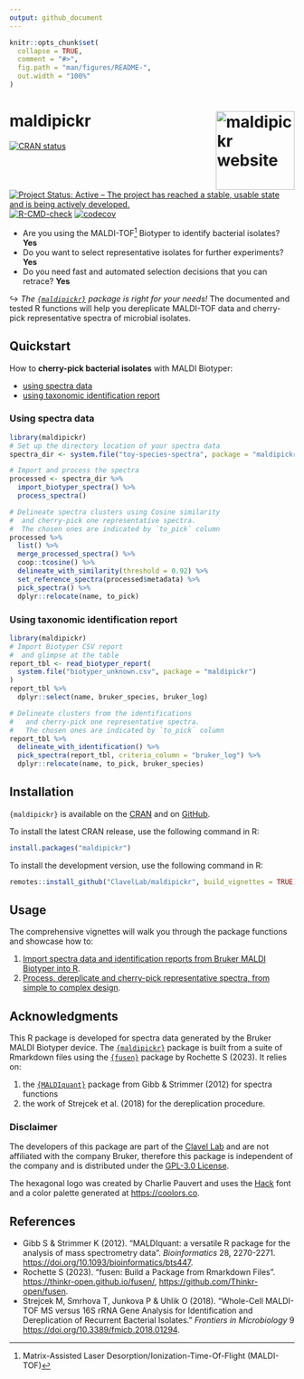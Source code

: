 ```yaml
---
output: github_document
---
```


<!-- README.md is generated from README.Rmd. Please edit that file -->

```r
knitr::opts_chunk$set(
  collapse = TRUE,
  comment = "#>",
  fig.path = "man/figures/README-",
  out.width = "100%"
)
```

# maldipickr <a href="https://clavellab.github.io/maldipickr"><img src="man/figures/logo.svg" align="right" height="139" alt="maldipickr website" /></a>

<!-- badges: start -->
[![CRAN status](https://www.r-pkg.org/badges/version/maldipickr)](https://CRAN.R-project.org/package=maldipickr)
[![Project Status: Active – The project has reached a stable, usable state and is being actively developed.](https://www.repostatus.org/badges/latest/active.svg)](https://www.repostatus.org/#active)
[![R-CMD-check](https://github.com/ClavelLab/maldipickr/actions/workflows/R-CMD-check.yaml/badge.svg)](https://github.com/ClavelLab/maldipickr/actions/workflows/R-CMD-check.yaml)
[![codecov](https://codecov.io/github/ClavelLab/maldipickr/branch/main/graph/badge.svg?token=JQABKDK2MB)](https://app.codecov.io/github/ClavelLab/maldipickr)
<!-- badges: end -->

* Are you using the MALDI-TOF[^maldi] Biotyper to identify bacterial isolates? **Yes**
* Do you want to select representative isolates for further experiments? **Yes**
* Do you need fast and automated selection decisions that you can retrace? **Yes**

↪ *The [`{maldipickr}`](https://github.com/ClavelLab/maldipickr) package is right for your needs!*
The documented and tested R functions will help you dereplicate MALDI-TOF
data and cherry-pick representative spectra of microbial isolates.


## Quickstart

How to **cherry-pick bacterial isolates** with MALDI Biotyper:

* [using spectra data](#using-spectra-data)
* [using taxonomic identification report](#using-taxonomic-identification-report)

### Using spectra data

```r
library(maldipickr)
# Set up the directory location of your spectra data
spectra_dir <- system.file("toy-species-spectra", package = "maldipickr")

# Import and process the spectra
processed <- spectra_dir %>%
  import_biotyper_spectra() %>%
  process_spectra()

# Delineate spectra clusters using Cosine similarity
#  and cherry-pick one representative spectra.
#  The chosen ones are indicated by `to_pick` column
processed %>%
  list() %>%
  merge_processed_spectra() %>%
  coop::tcosine() %>%
  delineate_with_similarity(threshold = 0.92) %>%
  set_reference_spectra(processed$metadata) %>%
  pick_spectra() %>%
  dplyr::relocate(name, to_pick)
```


### Using taxonomic identification report

```r
library(maldipickr)
# Import Biotyper CSV report
#  and glimpse at the table
report_tbl <- read_biotyper_report(
  system.file("biotyper_unknown.csv", package = "maldipickr")
)
report_tbl %>%
  dplyr::select(name, bruker_species, bruker_log)

# Delineate clusters from the identifications
#   and cherry-pick one representative spectra.
#   The chosen ones are indicated by `to_pick` column
report_tbl %>%
  delineate_with_identification() %>%
  pick_spectra(report_tbl, criteria_column = "bruker_log") %>%
  dplyr::relocate(name, to_pick, bruker_species)
```


## Installation

`{maldipickr}` is available on the [CRAN](https://cran.r-project.org/package=maldipickr) and on [GitHub](https://github.com/ClavelLab/maldipickr).

To install the latest CRAN release, use the following command in R:

```r
install.packages("maldipickr")
```


To install the development version, use the following command in R:

```r
remotes::install_github("ClavelLab/maldipickr", build_vignettes = TRUE)
```

## Usage

The comprehensive vignettes will walk you through the package functions and showcase how to:

1. [Import spectra data and identification reports from Bruker MALDI Biotyper into R](https://clavellab.github.io/maldipickr/articles/import-data-from-bruker-maldi-biotyper.html).
2. [Process, dereplicate and cherry-pick representative spectra, from simple to complex design](https://clavellab.github.io/maldipickr/articles/dereplicate-bruker-maldi-biotyper-spectra.html).

## Acknowledgments

This R package is developed for spectra data generated by the Bruker MALDI Biotyper device. The [`{maldipickr}`](https://github.com/ClavelLab/maldipickr) package is built from a suite of Rmarkdown files using the [`{fusen}`](https://thinkr-open.github.io/fusen/) package by Rochette S (2023). It relies on:

1. the [`{MALDIquant}`](https://cran.r-project.org/package=MALDIquant) package from Gibb & Strimmer (2012) for spectra functions
2. the work of Strejcek et al. (2018) for the dereplication procedure.

### Disclaimer

The developers of this package are part of the [Clavel Lab](https://www.ukaachen.de/kliniken-institute/institut-fuer-medizinische-mikrobiologie/forschung/ag-clavel/) and are not affiliated with the company Bruker, therefore this package is independent of the company and is distributed under the [GPL-3.0 License](https://clavellab.github.io/maldipickr/LICENSE.html).

The hexagonal logo was created by Charlie Pauvert and uses the [Hack](https://sourcefoundry.org/hack/) font and a color palette generated at <https://coolors.co>.

## References

* Gibb S & Strimmer K (2012). "MALDIquant: a versatile R package for the
  analysis of mass spectrometry data". *Bioinformatics* 28, 2270-2271. <https://doi.org/10.1093/bioinformatics/bts447>.
* Rochette S (2023). "fusen: Build a Package from Rmarkdown Files". <https://thinkr-open.github.io/fusen/>, <https://github.com/Thinkr-open/fusen>.
* Strejcek M, Smrhova T, Junkova P & Uhlik O (2018). “Whole-Cell MALDI-TOF MS versus 16S rRNA Gene Analysis for Identification and Dereplication of Recurrent Bacterial Isolates.” *Frontiers in Microbiology* 9 <https://doi.org/10.3389/fmicb.2018.01294>.


[^maldi]: Matrix-Assisted Laser Desorption/Ionization-Time-Of-Flight (MALDI-TOF)
